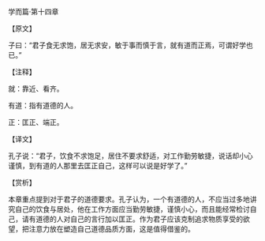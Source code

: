

学而篇·第十四章

【原文】

子曰：“君子食无求饱，居无求安，敏于事而慎于言，就有道而正焉，可谓好学也已。”

【注释】

就：靠近、看齐。

有道：指有道德的人。

正：匡正、端正。

【译文】

孔子说：“君子，饮食不求饱足，居住不要求舒适，对工作勤劳敏捷，说话却小心谨慎，到有道的人那里去匡正自己，这样可以说是好学了。”

【赏析】

本章重点提到对于君子的道德要求。孔子认为，一个有道德的人，不应当过多地讲究自己的饮食与居处，他在工作方面应当勤劳敏捷，谨慎小心，而且能经常检讨自己，请有道德的人对自己的言行加以匡正。作为君子应该克制追求物质享受的欲望，把注意力放在塑造自己道德品质方面，这是值得借鉴的。

